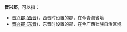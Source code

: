 '''晋兴郡'''，可以指：
*[[晋兴郡_(西晋)|晋兴郡 (西晋)]]，西晋时设置的郡，在今青海省境
*[[晋兴郡_(东晋)|晋兴郡 (东晋)]]，东晋时设置的郡，在今广西壮族自治区境

{{Disambig|J|Cat=三字中国郡名消歧义}}
